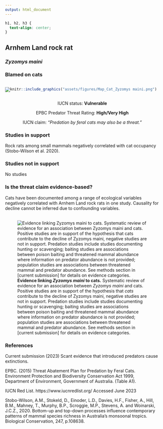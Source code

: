 ```yaml
---
output: html_document
---
```

```css
h1, h2, h3 {
  text-align: center;
}
```

## **Arnhem Land rock rat**
### *Zyzomys maini*
### Blamed on cats

:::: {style="display: flex;"}

[![](assets/photos/Zyzomys maini.png)](https://www.inaturalist.org/photos/232527112?size=original)

::: {}

:::

::: {}
  ```r
  knitr::include_graphics("assets/figures/Map_Cat_Zyzomys maini.png")
  ```
:::

::::
<center>
IUCN status: **Vulnerable**

EPBC Predator Threat Rating: **High/Very High**

IUCN claim: *"Predation by feral cats may also be a threat."*

</center>

### Studies in support

Rock rats among small mammals negatively correlated with cat occupancy (Stobo-Wilson et al. 2020).

### Studies not in support

No studies

### Is the threat claim evidence-based?

Cats have been documented among a range of ecological variables negatively correlated with Arnhem Land rock rats in one study. Causality for decline cannot be inferred due to confounding variables.
<br>
<br>

![**Evidence linking *Zyzomys maini* to cats.** Systematic review of evidence for an association between *Zyzomys maini* and cats. Positive studies are in support of the hypothesis that *cats* contribute to the decline of Zyzomys maini, negative studies are not in support. Predation studies include studies documenting hunting or scavenging; baiting studies are associations between poison baiting and threatened mammal abundance where information on predator abundance is not provided; population studies are associations between threatened mammal and predator abundance. See methods section in [current submission] for details on evidence categories.](assets/figures/Main_Evidence_Cat_Zyzomys maini.png)

### References

Current submission (2023) Scant evidence that introduced predators cause extinctions.

EPBC. (2015) Threat Abatement Plan for Predation by Feral Cats. Environment Protection and Biodiversity Conservation Act 1999, Department of Environment, Government of Australia. (Table A1).

IUCN Red List. https://www.iucnredlist.org/ Accessed June 2023

Stobo-Wilson, A.M., Stokeld, D., Einoder, L.D., Davies, H.F., Fisher, A., Hill, B.M., Mahney, T., Murphy, B.P., Scroggie, M.P., Stevens, A. and Woinarski, J.C.Z., 2020. Bottom-up and top-down processes influence contemporary patterns of mammal species richness in Australia's monsoonal tropics. Biological Conservation, 247, p.108638.

